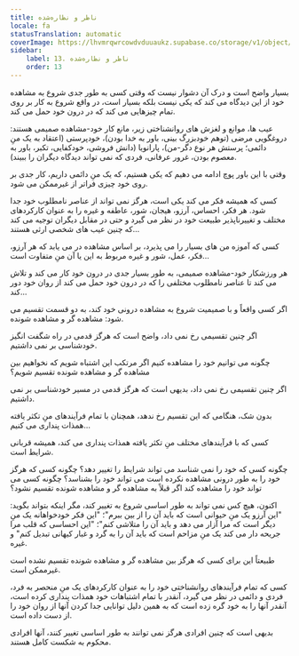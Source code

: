 ```yaml
---
title: ناظر و نظاره‌شده
locale: fa
statusTranslation: automatic
coverImage: https://lhvmrqwrcowdvduuaukz.supabase.co/storage/v1/object/public/strapi-uploads/small_cover-tratado-de-psicologia-revolucionaria.webp-5e15e1cec4e0ebebcde5d7fc7565d8fd.webp
sidebar:
    label: 13. ناظر و نظاره‌شده
    order: 13
---
```

بسیار واضح است و درک آن دشوار نیست که وقتی کسی به طور جدی شروع به مشاهده خود از این دیدگاه می کند که یکی نیست بلکه بسیار است، در واقع شروع به کار بر روی تمام چیزهایی می کند که در درون خود حمل می کند.

عیب ها، موانع و لغزش های روانشناختی زیر، مانع کار خود-مشاهده صمیمی هستند: دروغگویی مرضی (توهم خودبزرگ بینی، باور به خدا بودن)، خودپرستی (اعتقاد به یک منِ دائمی؛ پرستش هر نوع دگر-من)، پارانویا (دانش فروشی، خودکفایی، تکبر، باور به معصوم بودن، غرور عرفانی، فردی که نمی تواند دیدگاه دیگران را ببیند).

وقتی با این باور پوچ ادامه می دهیم که یکی هستیم، که یک منِ دائمی داریم، کار جدی بر روی خود چیزی فراتر از غیرممکن می شود.

کسی که همیشه فکر می کند یکی است، هرگز نمی تواند از عناصر نامطلوب خود جدا شود. هر فکر، احساس، آرزو، هیجان، شور، عاطفه و غیره را به عنوان کارکردهای مختلف و تغییرناپذیر طبیعت خود در نظر می گیرد و حتی در مقابل دیگران توجیه می کند که چنین عیب های شخصی ارثی هستند...

کسی که آموزه من های بسیار را می پذیرد، بر اساس مشاهده در می یابد که هر آرزو، فکر، عمل، شور و غیره مربوط به این یا آن منِ متفاوت است...

هر ورزشکار خود-مشاهده صمیمی، به طور بسیار جدی در درون خود کار می کند و تلاش می کند تا عناصر نامطلوب مختلفی را که در درون خود حمل می کند از روان خود دور کند...

اگر کسی واقعاً و با صمیمیت شروع به مشاهده درونی خود کند، به دو قسمت تقسیم می شود: مشاهده گر و مشاهده شونده.

اگر چنین تقسیمی رخ نمی داد، واضح است که هرگز قدمی در راه شگفت انگیز خودشناسی بر نمی داشتیم.

چگونه می توانیم خود را مشاهده کنیم اگر مرتکب این اشتباه شویم که نخواهیم بین مشاهده گر و مشاهده شونده تقسیم شویم؟

اگر چنین تقسیمی رخ نمی داد، بدیهی است که هرگز قدمی در مسیر خودشناسی بر نمی داشتیم.

بدون شک، هنگامی که این تقسیم رخ ندهد، همچنان با تمام فرآیندهای منِ تکثر یافته همذات پنداری می کنیم...

کسی که با فرآیندهای مختلف منِ تکثر یافته همذات پنداری می کند، همیشه قربانی شرایط است.

چگونه کسی که خود را نمی شناسد می تواند شرایط را تغییر دهد؟ چگونه کسی که هرگز خود را به طور درونی مشاهده نکرده است می تواند خود را بشناسد؟ چگونه کسی می تواند خود را مشاهده کند اگر قبلاً به مشاهده گر و مشاهده شونده تقسیم نشود؟

اکنون، هیچ کس نمی تواند به طور اساسی شروع به تغییر کند، مگر اینکه بتواند بگوید: "این آرزو یک منِ حیوانی است که باید آن را از بین ببرم"؛ "این فکر خودخواهانه یک منِ دیگر است که مرا آزار می دهد و باید آن را متلاشی کنم"؛ "این احساسی که قلب مرا جریحه دار می کند یک منِ مزاحم است که باید آن را به گرد و غبار کیهانی تبدیل کنم" و غیره.

طبیعتاً این برای کسی که هرگز بین مشاهده گر و مشاهده شونده تقسیم نشده است غیرممکن است.

کسی که تمام فرآیندهای روانشناختی خود را به عنوان کارکردهای یک منِ منحصر به فرد، فردی و دائمی در نظر می گیرد، آنقدر با تمام اشتباهات خود همذات پنداری کرده است، آنقدر آنها را به خود گره زده است که به همین دلیل توانایی جدا کردن آنها از روان خود را از دست داده است.

بدیهی است که چنین افرادی هرگز نمی توانند به طور اساسی تغییر کنند، آنها افرادی محکوم به شکست کامل هستند.

